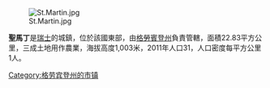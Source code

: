 [[Image:St.Martin.jpg|right]]

'''聖馬丁'''是[[瑞士|瑞士]]的城鎮，位於該國東部，由[[格勞賓登州|格勞賓登州]]負責管轄，面積22.83平方公里，三成土地用作農業，海拔高度1,003米，2011年人口31，人口密度每平方公里1人。

{{Switzerland-geo-stub}}
[[Category:格劳宾登州的市镇|Category:格劳宾登州的市镇]]